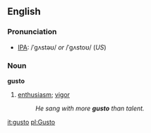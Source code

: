 ==English==
===Pronunciation===
* [[Wiktionary:Pronunciation_key|IPA]]: /ˈɡʌstəʊ/ ''or'' /ˈɡʌstoʊ/ (''US'')

===Noun===
'''gusto'''
#[[enthusiasm]]; [[vigor]]
#:''He sang with more '''gusto''' than talent.''

[[it:gusto]]
[[pl:Gusto]]